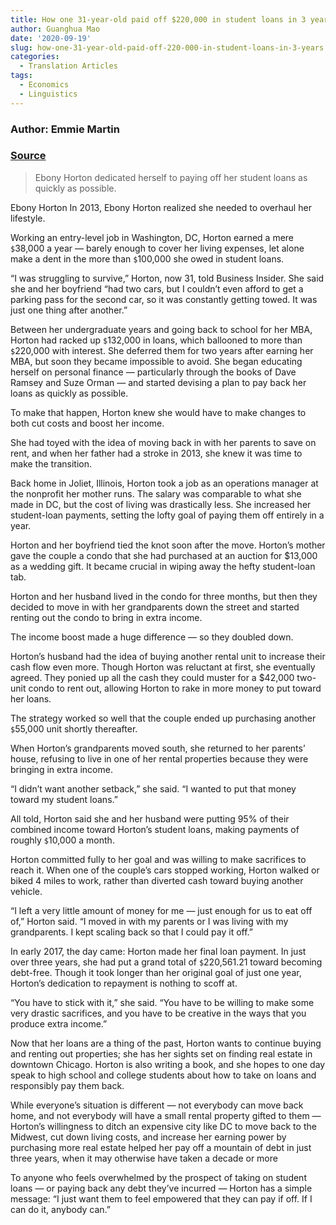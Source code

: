 ```yaml
---
title: How one 31-year-old paid off $220,000 in student loans in 3 years
author: Guanghua Mao
date: '2020-09-19'
slug: how-one-31-year-old-paid-off-220-000-in-student-loans-in-3-years
categories:
  - Translation Articles
tags:
  - Economics
  - Linguistics
---
```



### Author: Emmie Martin

### [Source](https://www.businessinsider.com/how-ebony-horton-paid-off-220000-worth-of-student-loans-in-3-years-2017-3)

>Ebony Horton dedicated herself to paying off her student loans as quickly as possible.

Ebony Horton In 2013, Ebony Horton realized she needed to overhaul her lifestyle.

Working an entry-level job in Washington, DC, Horton earned a mere `$`38,000 a year — barely enough to cover her living expenses, let alone make a dent in the more than `$`100,000 she owed in student loans.

"I was struggling to survive," Horton, now 31, told Business Insider. She said she and her boyfriend "had two cars, but I couldn't even afford to get a parking pass for the second car, so it was constantly getting towed. It was just one thing after another."

Between her undergraduate years and going back to school for her MBA, Horton had racked up `$`132,000 in loans, which ballooned to more than `$`220,000 with interest. She deferred them for two years after earning her MBA, but soon they became impossible to avoid. She began educating herself on personal finance — particularly through the books of Dave Ramsey and Suze Orman — and started devising a plan to pay back her loans as quickly as possible.

To make that happen, Horton knew she would have to make changes to both cut costs and boost her income.

She had toyed with the idea of moving back in with her parents to save on rent, and when her father had a stroke in 2013, she knew it was time to make the transition.

Back home in Joliet, Illinois, Horton took a job as an operations manager at the nonprofit her mother runs. The salary was comparable to what she made in DC, but the cost of living was drastically less. She increased her student-loan payments, setting the lofty goal of paying them off entirely in a year.

Horton and her boyfriend tied the knot soon after the move. Horton's mother gave the couple a condo that she had purchased at an auction for $13,000 as a wedding gift. It became crucial in wiping away the hefty student-loan tab.

Horton and her husband lived in the condo for three months, but then they decided to move in with her grandparents down the street and started renting out the condo to bring in extra income.


The income boost made a huge difference — so they doubled down.

Horton's husband had the idea of buying another rental unit to increase their cash flow even more. Though Horton was reluctant at first, she eventually agreed. They ponied up all the cash they could muster for a $42,000 two-unit condo to rent out, allowing Horton to rake in more money to put toward her loans.

The strategy worked so well that the couple ended up purchasing another `$`55,000 unit shortly thereafter.

When Horton's grandparents moved south, she returned to her parents' house, refusing to live in one of her rental properties because they were bringing in extra income.

"I didn't want another setback," she said. "I wanted to put that money toward my student loans."

All told, Horton said she and her husband were putting 95% of their combined income toward Horton's student loans, making payments of roughly `$`10,000 a month.

Horton committed fully to her goal and was willing to make sacrifices to reach it. When one of the couple's cars stopped working, Horton walked or biked 4 miles to work, rather than diverted cash toward buying another vehicle.

"I left a very little amount of money for me — just enough for us to eat off of," Horton said. "I moved in with my parents or I was living with my grandparents. I kept scaling back so that I could pay it off."

In early 2017, the day came: Horton made her final loan payment. In just over three years, she had put a grand total of `$`220,561.21 toward becoming debt-free. Though it took longer than her original goal of just one year, Horton's dedication to repayment is nothing to scoff at.

"You have to stick with it," she said. "You have to be willing to make some very drastic sacrifices, and you have to be creative in the ways that you produce extra income."

Now that her loans are a thing of the past, Horton wants to continue buying and renting out properties; she has her sights set on finding real estate in downtown Chicago. Horton is also writing a book, and she hopes to one day speak to high school and college students about how to take on loans and responsibly pay them back.

While everyone's situation is different — not everybody can move back home, and not everybody will have a small rental property gifted to them — Horton's willingness to ditch an expensive city like DC to move back to the Midwest, cut down living costs, and increase her earning power by purchasing more real estate helped her pay off a mountain of debt in just three years, when it may otherwise have taken a decade or more

To anyone who feels overwhelmed by the prospect of taking on student loans — or paying back any debt they've incurred — Horton has a simple message: "I just want them to feel empowered that they can pay if off. If I can do it, anybody can."





